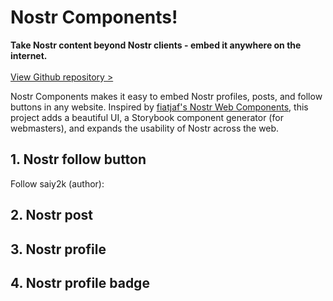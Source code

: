  
<Meta title="Nostr Components" />

# Nostr Components!
**Take Nostr content beyond Nostr clients - embed it anywhere on the internet.**
\
\
<a href="https://github.com/saiy2k/nostr-components"> View Github repository &gt; </a>

Nostr Components makes it easy to embed Nostr profiles, posts, and follow buttons in any website. Inspired by <a href="https://unpkg.com/nostr-web-components@0.0.6/demo.html">fiatjaf's Nostr Web Components</a>, this project adds a beautiful UI, a Storybook component generator (for webmasters), and expands the usability of Nostr across the web.

## 1. Nostr follow button
Follow saiy2k (author):
<nostr-follow-button nip05="saiy2k@iris.to"></nostr-follow-button>

## 2. Nostr post
<nostr-post id="note1trkwajmyzqvagxd7052z9dntfeq3yqm0myvnk457tnzpatrlfflq8jzdsn" show-stats="true"></nostr-post>

## 3. Nostr profile
<nostr-profile npub="npub1gcxzte5zlkncx26j68ez60fzkvtkm9e0vrwdcvsjakxf9mu9qewqlfnj5z"></nostr-profile>

## 4. Nostr profile badge
<nostr-profile-badge nip05="pablof7z@primal.net" show-npub="true"></nostr-profile-badge>

